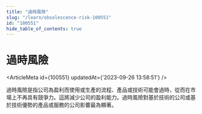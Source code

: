```yaml
---
title: "過時風險"
slug: "/learn/obsolescence-risk-100551"
id: "100551"
hide_table_of_contents: true
---
```



# 過時風險

<ArticleMeta id={100551} updatedAt={'2023-09-26 13:58:51'} />
<div className='border-solid border-b border-t-0 my-4 border-[var(--ifm-color-gray-300)]' />

過時風險是指公司為盈利而使用或生產的流程、產品或技術可能會過時，從而在市場上不再具有競爭力。這將減少公司的盈利能力。過時風險對基於技術的公司或基於技術優勢的產品或服務的公司影響最為顯著。
